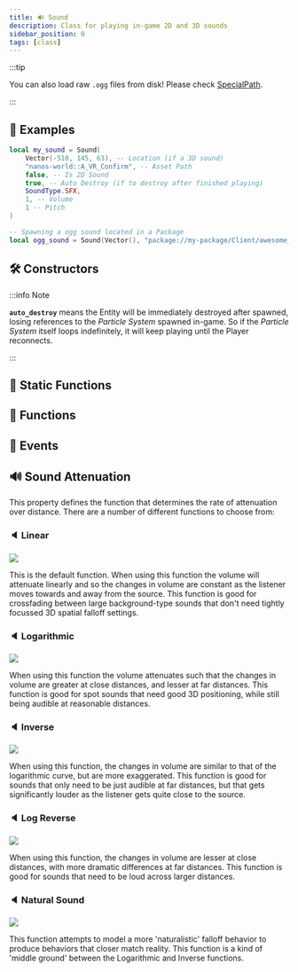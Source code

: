 ```yaml
---
title: 🔊 Sound
description: Class for playing in-game 2D and 3D sounds
sidebar_position: 0
tags: [class]
---
```


<HeaderDeclaration type="Class" name="Sound" image="/img/docs/sound.webp" />

:::tip

You can also load raw `.ogg` files from disk! Please check [SpecialPath](/scripting-reference/glossary/basic-types.md#specialpath).

:::


## 🎒 Examples

```lua
local my_sound = Sound(
    Vector(-510, 145, 63), -- Location (if a 3D sound)
    "nanos-world::A_VR_Confirm", -- Asset Path
    false, -- Is 2D Sound
    true, -- Auto Destroy (if to destroy after finished playing)
    SoundType.SFX,
    1, -- Volume
    1 -- Pitch
)
```

```lua
-- Spawning a ogg sound located in a Package
local ogg_sound = Sound(Vector(), "package://my-package/Client/awesome_beep.ogg", true)
```


## 🛠 Constructors

<ConstructorDeclaration type="Class" name="Sound" />

:::info Note

**`auto_destroy`** means the Entity will be immediately destroyed after spawned, losing references to the _Particle System_ spawned in-game. So if the _Particle System_ itself loops indefinitely, it will keep playing until the Player reconnects.

:::


## 🗿 Static Functions

<StaticFunctionsDeclaration type="Class" name="Sound" />


## 🦠 Functions

<FunctionsDeclaration type="Class" name="Sound" />


## 🚀 Events

<EventsDeclaration type="Class" name="Sound" />


## 🔊 Sound Attenuation

This property defines the function that determines the rate of attenuation over distance. There are a number of different functions to choose from:

### 🔈 Linear

![](/img/docs/sounds-linear.webp)

This is the default function. When using this function the volume will attenuate linearly and so the changes in volume are constant as the listener moves towards and away from the source. This function is good for crossfading between large background-type sounds that don't need tightly focussed 3D spatial falloff settings.

### 🔈 Logarithmic

![](/img/docs/sounds-log.webp)

When using this function the volume attenuates such that the changes in volume are greater at close distances, and lesser at far distances. This function is good for spot sounds that need good 3D positioning, while still being audible at reasonable distances.

### 🔈 Inverse

![](/img/docs/sounds-inverse.webp)

When using this function, the changes in volume are similar to that of the logarithmic curve, but are more exaggerated. This function is good for sounds that only need to be just audible at far distances, but that gets significantly louder as the listener gets quite close to the source.

### 🔈 Log Reverse

![](/img/docs/sounds-log-reverse.webp)

When using this function, the changes in volume are lesser at close distances, with more dramatic differences at far distances. This function is good for sounds that need to be loud across larger distances.

### 🔈 Natural Sound

![](/img/docs/sounds-natural.webp)

This function attempts to model a more 'naturalistic' falloff behavior to produce behaviors that closer match reality. This function is a kind of 'middle ground' between the Logarithmic and Inverse functions.
